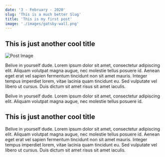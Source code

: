 ```yaml
---
date: '3 - February - 2020'
slug: 'This is a much better Slug'
title: 'This is my first post'
image: './images/gatsby-wall.png'
---
```


<!-- Don't forget to use h2 or lower
for title sections or header -->

## This is just another cool title

![Post Image](./images/gatsby-wall.png)

Belive in yourself dude.
Lorem ipsum dolor sit amet, consectetur adipiscing elit.
Aliquam volutpat magna augue, nec molestie tellus posuere id.
Aenean eget erat vel sapien fermentum tincidunt non sit amet mauris.
Integer tempus imperdiet lorem, vitae lacinia quam tincidunt eu.
Sed vulputate vel libero ut cursus.
Duis dictum sit amet risus sit amet iaculis.

Belive in yourself dude.
Lorem ipsum dolor sit amet, consectetur adipiscing elit.
Aliquam volutpat magna augue, nec molestie tellus posuere id.

## This is just another cool title

Belive in yourself dude.
Lorem ipsum dolor sit amet, consectetur adipiscing elit.
Aliquam volutpat magna augue, nec molestie tellus posuere id.
Aenean eget erat vel sapien fermentum tincidunt non sit amet mauris.
Integer tempus imperdiet lorem, vitae lacinia quam tincidunt eu.
Sed vulputate vel libero ut cursus.
Duis dictum sit amet risus sit amet iaculis.
